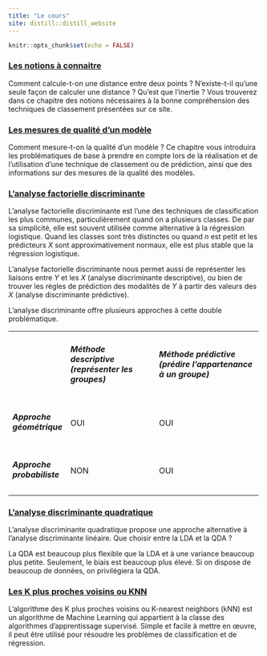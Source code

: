 ```yaml
---
title: "Le cours"
site: distill::distill_website
---
```


```r
knitr::opts_chunk$set(echo = FALSE)
```

### [Les notions à connaitre](Notions.html)

Comment calcule-t-on une distance entre deux points ? N'existe-t-il qu'une seule façon de calculer une distance ? Qu'est que l'inertie ? Vous trouverez dans ce chapitre des notions nécessaires à la bonne compréhension des techniques de classement présentées sur ce site. 

### [Les mesures de qualité d'un modèle](qualite.html)

Comment mesure-t-on la qualité d'un modèle ? Ce chapitre vous introduira les problématiques de base à prendre en compte lors de la réalisation et de l'utilisation d'une technique de classement ou de prédiction, ainsi que des informations sur des mesures de la qualité des modèles.

### [L'analyse factorielle discriminante](LDA.html)

L'analyse factorielle discriminante est l'une des techniques de classification les plus communes, particulièrement quand on a plusieurs classes. De par sa simplicité, elle est souvent utilisée comme alternative à la régression logistique. Quand les classes sont très distinctes ou quand $n$ est petit et les prédicteurs $X$ sont approximativement normaux, elle est plus stable que la régression logistique.

L'analyse factorielle discriminante nous permet aussi de représenter les liaisons entre $Y$ et les $X$ (analyse discriminante descriptive), ou bien de trouver les règles de prédiction des modalités de $Y$ à partir des valeurs des $X$ (analyse discriminante prédictive).

L'analyse discriminante offre plusieurs approches à cette double problématique.

+-----------------------------+-----------------------------------------------------+---------------------------------------------------------------+
|                             | ##### Méthode descriptive (représenter les groupes) | ##### Méthode prédictive (prédire l'appartenance à un groupe) |
+-----------------------------+-----------------------------------------------------+---------------------------------------------------------------+
| ##### Approche géométrique  | OUI                                                 | OUI                                                           |
+-----------------------------+-----------------------------------------------------+---------------------------------------------------------------+
| ##### Approche probabiliste | NON                                                 | OUI                                                           |
+-----------------------------+-----------------------------------------------------+---------------------------------------------------------------+

### [L'analyse discriminante quadratique](QDA.html)

L'analyse discriminante quadratique propose une approche alternative à l'analyse discriminante linéaire. Que choisir entre la LDA et la QDA ? 

La QDA est beaucoup plus flexible que la LDA et à une variance beaucoup plus petite. Seulement, le biais est beaucoup plus élevé. Si on dispose de beaucoup de données, on privilégiera la QDA. 

### [Les K plus proches voisins ou KNN](KNN.html)

L'algorithme des K plus proches voisins ou K-nearest neighbors (kNN) est un algorithme de Machine Learning qui appartient à la classe des algorithmes d'apprentissage supervisé. Simple et facile à mettre en œuvre, il peut être utilisé pour résoudre les problèmes de classification et de régression.
